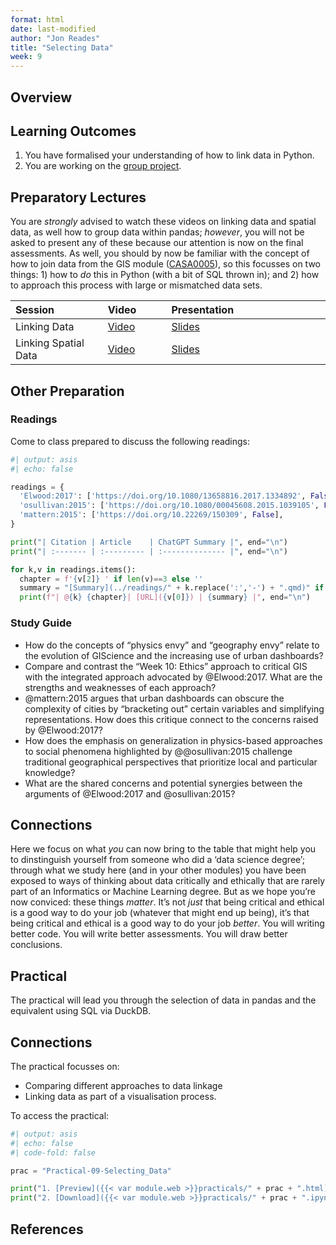```yaml
---
format: html
date: last-modified
author: "Jon Reades"
title: "Selecting Data"
week: 9
---
```


## Overview



::: {.callout-important}
## Learning Outcomes

1. You have formalised your understanding of how to link data in Python.
2. You are working on the [group project](../assessments/group.qmd).

::: 

## Preparatory Lectures

You are *strongly* advised to watch these videos on linking data and spatial data, as well how to group data within pandas; *however*, you will not be asked to present any of these because our attention is now on the final assessments. As well, you should by now be familiar with the concept of how to join data from the GIS module ([CASA0005](https://andrewmaclachlan.github.io/CASA0005repo/)), so this focusses on two things: 1) how to *do* this in Python (with a bit of SQL thrown in); and 2) how to approach this process with large or mismatched data sets.

| Session | Video | Presentation | 
| :------ | :---- | :----------- | 
| Linking Data | [Video]({{< var vids.linking >}}) | [Slides](../lectures/{{< meta week >}}.1-Linking_Data.qmd) | 
| Linking Spatial Data | [Video]({{< var vids.linkingsp >}}) | [Slides](../lectures/{{< meta week >}}.2-Linking_Spatial_Data.qmd) | 

## Other Preparation

### Readings

Come to class prepared to discuss the following readings:

```python
#| output: asis
#| echo: false

readings = {
  'Elwood:2017': ['https://doi.org/10.1080/13658816.2017.1334892', False],
  'osullivan:2015': ['https://doi.org/10.1080/00045608.2015.1039105', False],
  'mattern:2015': ['https://doi.org/10.22269/150309', False],
}

print("| Citation | Article    | ChatGPT Summary |", end="\n")
print("| :------- | :--------- | :-------------- |", end="\n")

for k,v in readings.items():
  chapter = f'{v[2]} ' if len(v)==3 else ''
  summary = "[Summary](../readings/" + k.replace(':','-') + ".qmd)" if v[1] else "N/A"
  print(f"| @{k} {chapter}| [URL]({v[0]}) | {summary} |", end="\n")

```

### Study Guide

- How do the concepts of "physics envy" and "geography envy" relate to the evolution of GIScience and the increasing use of urban dashboards?
- Compare and contrast the "Week 10: Ethics" approach to critical GIS with the integrated approach advocated by @Elwood:2017. What are the strengths and weaknesses of each approach?
- @mattern:2015 argues that urban dashboards can obscure the complexity of cities by "bracketing out" certain variables and simplifying representations. How does this critique connect to the concerns raised by @Elwood:2017?
- How does the emphasis on generalization in physics-based approaches to social phenomena highlighted by @@osullivan:2015 challenge traditional geographical perspectives that prioritize local and particular knowledge?
- What are the shared concerns and potential synergies between the arguments of @Elwood:2017 and @osullivan:2015?

::: {.callout-tip}

## Connections

Here we focus on what *you* can now bring to the table that might help you to dinstinguish yourself from someone who did a 'data science degree'; through what we study here (and in your other modules) you have been exposed to ways of thinking about data critically and ethically that are rarely part of an Informatics or Machine Learning degree. But as we hope you're now conviced: these things *matter*. It's not *just* that being critical and ethical is a good way to do your job (whatever that might end up being), it's that being critical and ethical is a good way to do your job *better*. You will writing better code. You will write better assessments. You will draw better conclusions.

:::

## Practical

The practical will lead you through the selection of data in pandas and the equivalent using SQL via DuckDB.

::: {.callout-tip}
## Connections

The practical focusses on:

- Comparing different approaches to data linkage
- Linking data as part of a visualisation process.

:::

To access the practical:

```python
#| output: asis
#| echo: false
#| code-fold: false

prac = "Practical-09-Selecting_Data"

print("1. [Preview]({{< var module.web >}}practicals/" + prac + ".html)")
print("2. [Download]({{< var module.web >}}practicals/" + prac + ".ipynb)")

```

## References 
